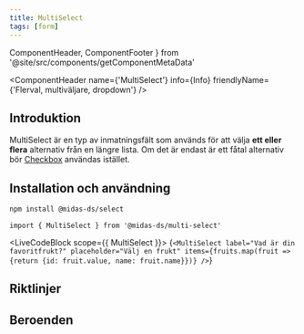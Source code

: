 ```yaml
---
title: MultiSelect
tags: [form]
---
```


  ComponentHeader,
  ComponentFooter
} from '@site/src/components/getComponentMetaData'

<ComponentHeader
  name={'MultiSelect'}
  info={Info}
  friendlyName={'Flerval, multiväljare, dropdown'}
/>

## Introduktion

MultiSelect är en typ av inmatningsfält som används för att välja **ett eller flera** alternativ från en längre lista. Om det är endast är ett fåtal alternativ bör [Checkbox](./checkbox.mdx) användas istället.


## Installation och användning

```bash npm2yarn
npm install @midas-ds/select
```

```tsx
import { MultiSelect } from '@midas-ds/multi-select'
```

<LiveCodeBlock scope={{ MultiSelect }}>
  {`<MultiSelect
        label="Vad är din favoritfrukt?"
        placeholder="Välj en frukt"
        items={fruits.map(fruit => {return {id: fruit.value, name: fruit.name}})}
/>`}
</LiveCodeBlock>

## Riktlinjer

## Beroenden

<ComponentFooter info={Info} />
